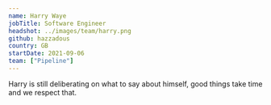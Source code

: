 ```yaml
---
name: Harry Waye
jobTitle: Software Engineer
headshot: ../images/team/harry.png
github: hazzadous
country: GB
startDate: 2021-09-06
team: ["Pipeline"]
---
```



Harry is still deliberating on what to say about himself, good things take time and we respect that. 
